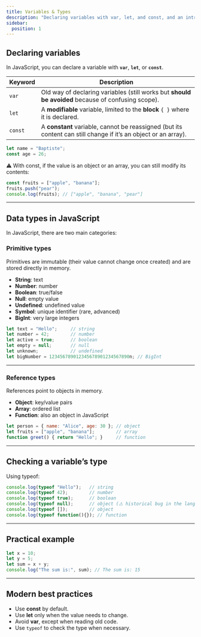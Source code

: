 ```yaml
---
title: Variables & Types
description: "Declaring variables with var, let, and const, and an introduction to basic JavaScript types."
sidebar:
  position: 1
---
```


## Declaring variables

In JavaScript, you can declare a variable with **`var`**, **`let`**, or **`const`**.

| Keyword  | Description |
|----------|-------------|
| `var`    | Old way of declaring variables (still works but **should be avoided** because of confusing scope). |
| `let`    | A **modifiable** variable, limited to the **block** `{ }` where it is declared. |
| `const`  | A **constant** variable, cannot be reassigned (but its content can still change if it’s an object or an array). |

```js
let name = "Baptiste";
const age = 26;
```

⚠️ With const, if the value is an object or an array, you can still modify its contents:

```js
const fruits = ["apple", "banana"];
fruits.push("pear"); 
console.log(fruits); // ["apple", "banana", "pear"]
```

---

## Data types in JavaScript

In JavaScript, there are two main categories:

### Primitive types
Primitives are immutable (their value cannot change once created) and are stored directly in memory.

- **String**: text  
- **Number**: number  
- **Boolean**: true/false  
- **Null**: empty value  
- **Undefined**: undefined value  
- **Symbol**: unique identifier (rare, advanced)  
- **BigInt**: very large integers  

```js
let text = "Hello";     // string
let number = 42;        // number
let active = true;      // boolean
let empty = null;       // null
let unknown;            // undefined
let bigNumber = 123456789012345678901234567890n; // BigInt
```

---

### Reference types

References point to objects in memory.

- **Object**: key/value pairs  
- **Array**: ordered list  
- **Function**: also an object in JavaScript  

```js
let person = { name: "Alice", age: 30 }; // object
let fruits = ["apple", "banana"];        // array
function greet() { return "Hello"; }     // function
```

---

## Checking a variable’s type

Using typeof:

```js
console.log(typeof "Hello");   // string
console.log(typeof 42);        // number
console.log(typeof true);      // boolean
console.log(typeof null);      // object (⚠️ historical bug in the language)
console.log(typeof []);        // object
console.log(typeof function(){}); // function
```

---

## Practical example

```js
let x = 10;
let y = 5;
let sum = x + y;
console.log("The sum is:", sum); // The sum is: 15
```

---

## Modern best practices

- Use **const** by default.  
- Use **let** only when the value needs to change.  
- Avoid **var**, except when reading old code.  
- Use `typeof` to check the type when necessary.  
